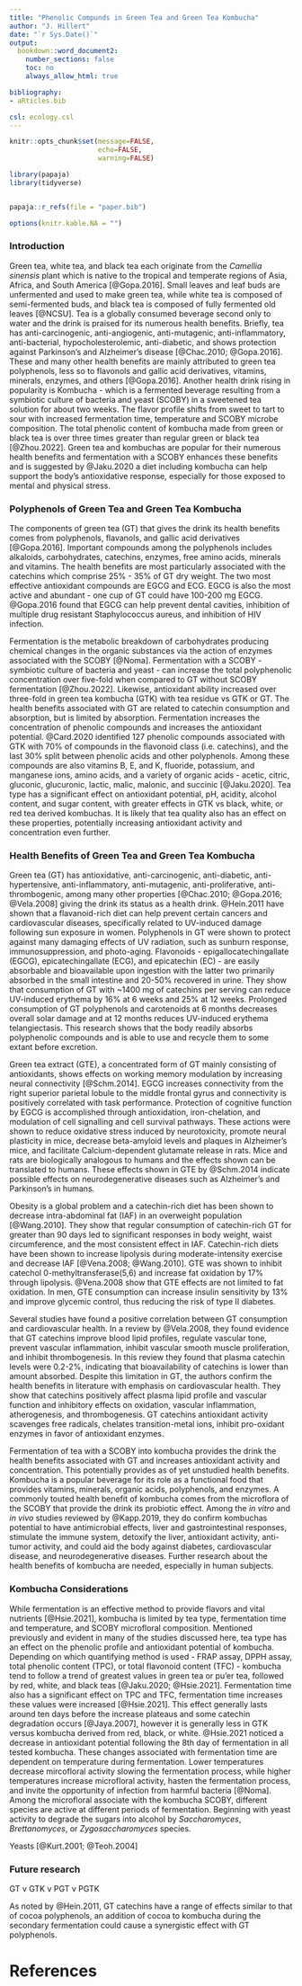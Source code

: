 ```yaml
---
title: "Phenolic Compunds in Green Tea and Green Tea Kombucha"
author: "J. Hillert"
date: "`r Sys.Date()`"
output:
  bookdown::word_document2:
    number_sections: false
    toc: no
    always_allow_html: true

bibliography:
- aRticles.bib

csl: ecology.csl
---
```



```r

knitr::opts_chunk$set(message=FALSE,
                      echo=FALSE,
                      warning=FALSE)

library(papaja)
library(tidyverse)


papaja::r_refs(file = "paper.bib")

options(knitr.kable.NA = "")


```

### Introduction

Green tea, white tea, and black tea each originate from the *Camellia sinensis* plant which is native to the tropical and temperate regions of Asia, Africa, and South America [@Gopa.2016]. Small leaves and leaf buds are unfermented and used to make green tea, while white tea is composed of semi-fermented buds, and black tea is composed of fully fermented old leaves [@NCSU]. Tea is a globally consumed beverage second only to water and the drink is praised for its numerous health benefits. Briefly, tea has anti-carcinogenic, anti-angiogenic, anti-mutagenic, anti-inflammatory, anti-bacterial, hypocholesterolemic, anti-diabetic, and shows protection against Parkinson's and Alzheimer's disease [@Chac.2010; @Gopa.2016]. These and many other health benefits are mainly attributed to green tea polyphenols, less so to flavonols and gallic acid derivatives, vitamins, minerals, enzymes, and others [@Gopa.2016]. Another health drink rising in popularity is Kombucha - which is a fermented beverage resulting from a symbiotic culture of bacteria and yeast (SCOBY) in a sweetened tea solution for about two weeks. The flavor profile shifts from sweet to tart to sour with increased fermentation time, temperature and SCOBY microbe composition. The total phenolic content of kombucha made from green or black tea is over three times greater than regular green or black tea [@Zhou.2022]. Green tea and kombuchas are popular for their numerous health benefits and fermentation with a SCOBY enhances these benefits and is suggested by @Jaku.2020 a diet including kombucha can help support the body's antioxidative response, especially for those exposed to mental and physical stress.

### Polyphenols of Green Tea and Green Tea Kombucha

The components of green tea (GT) that gives the drink its health benefits comes from polyphenols, flavanols, and gallic acid derivatives [@Gopa.2016]. Important compounds among the polyphenols includes alkaloids, carbohydrates, catechins, enzymes, free amino acids, minerals and vitamins. The health benefits are most particularly associated with the catechins which comprise 25% - 35% of GT dry weight. The two most effective antioxidant compounds are EGCG and ECG. EGCG is also the most active and abundant - one cup of GT could have 100-200 mg EGCG. @Gopa.2016 found that EGCG can help prevent dental cavities, inhibition of multiple drug resistant Staphylococcus aureus, and inhibition of HIV infection. 

Fermentation is the metabolic breakdown of carbohydrates producing chemical changes in the organic substances via the action of enzymes associated with the SCOBY [@Noma]. Fermentation with a SCOBY - symbiotic culture of bacteria and yeast - can increase the total polyphenolic  concentration over five-fold when compared to GT without SCOBY fermentation [@Zhou.2022]. Likewise, antioxidant ability increased over three-fold in green tea kombucha (GTK) with tea residue vs GTK or GT. The health benefits associated with GT are related to catechin consumption and absorption, but is limited by absorption. Fermentation increases the concentration of phenolic compounds and increases the antioxidant potential. @Card.2020 identified 127 phenolic compounds associated with GTK with 70% of compounds in the flavonoid class (i.e. catechins), and the last 30% split between phenolic acids and other polyphenols. Among these compounds are also vitamins B, E, and K, fluoride, potassium, and manganese ions, amino acids, and a variety of organic acids - acetic, citric, gluconic, glucuronic, lactic, malic, malonic, and succinic [@Jaku.2020]. Tea type has a significant effect on antioxidant potential, pH, acidity, alcohol content, and sugar content, with greater effects in GTK vs black, white, or red tea derived kombuchas. It is likely that tea quality also has an effect on these properties, potentially increasing antioxidant activity and concentration even further. 

### Health Benefits of Green Tea and Green Tea Kombucha

Green tea (GT) has antioxidative, anti-carcinogenic, anti-diabetic, anti-hypertensive, anti-inflammatory, anti-mutagenic, anti-proliferative, anti-thrombogenic, among many other properties [@Chac.2010; @Gopa.2016; @Vela.2008] giving the drink its status as a health drink. @Hein.2011 have shown that a flavanoid-rich diet can help prevent certain cancers and cardiovascular diseases, specifically related to UV-induced damage following sun exposure in women. Polyphenols in GT were shown to protect against many damaging effects of UV radiation, such as sunburn response, immunosuppression, and photo-aging. Flavonoids - epigallocatechingallate (EGCG), epicatechingallate (ECG), and epicatechin (EC) - are easily absorbable and bioavailable upon ingestion with the latter two primarily absorbed in the small intestine and 20-50% recovered in urine. They show that consumption of GT with ~1400 mg of catechins per serving can reduce UV-induced erythema by 16% at 6 weeks and 25% at 12 weeks. Prolonged consumption of GT polyphenols and carotenoids at 6 months decreases overall solar damage and at 12 months reduces UV-induced erythema telangiectasis. This research shows that the body readily absorbs polyphenolic compounds and is able to use and recycle them to some extant before excretion. 

Green tea extract (GTE), a concentrated form of GT mainly consisting of antioxidants, shows effects on working memory modulation by increasing neural connectivity [@Schm.2014]. EGCG increases connectivity from the right superior parietal lobule to the middle frontal gyrus and connectivity is positively correlated with task performance. Protection of cognitive function by EGCG is accomplished through antioxidation, iron-chelation, and modulation of cell signalling and cell survival pathways. These actions were shown to reduce oxidative stress induced by neurotoxicity, promote neural plasticity in mice, decrease beta-amyloid levels and plaques in Alzheimer's mice, and facilitate Calcium-dependent glutamate release in rats. Mice and rats are biologically analogous to humans and the effects shown can be translated to humans. These effects shown in GTE by @Schm.2014 indicate possible effects on neurodegenerative diseases such as Alzheimer's and Parkinson's in humans. 

Obesity is a global problem and a catechin-rich diet has been shown to decrease intra-abdominal fat (IAF) in an overweight population [@Wang.2010]. They show that regular consumption of catechin-rich GT for greater than 90 days led to significant responses in body weight, waist circumference, and the most consistent effect in IAF. Catechin-rich diets have been shown to increase lipolysis during moderate-intensity exercise and decrease IAF [@Vena.2008; @Wang.2010]. GTE was shown to inhibit catechol 0-methyltransferase(5,6) and increase fat oxidation by 17% through lipolysis. @Vena.2008 show that GTE effects are not limited to fat oxidation. In men, GTE consumption can increase insulin sensitivity by 13% and improve glycemic control, thus reducing the risk of type II diabetes. 

Several studies have found a positive correlation between GT consumption and cardiovascular health. In a review by @Vela.2008, they found evidence that GT catechins improve blood lipid profiles, regulate vascular tone, prevent vascular inflammation, inhibit vascular smooth muscle proliferation, and inhibit thrombogenesis. In this review they found that plasma catechin levels were 0.2-2%, indicating that bioavailability of catechins is lower than amount absorbed. Despite this limitation in GT, the authors confirm the health benefits in literature with emphasis on cardiovascular health. They show that catechins positively affect plasma lipid profile and vascular function and inhibitory effects on oxidation, vascular inflammation, atherogenesis, and thrombogenesis. GT catechins antioxidant activity scavenges free radicals, chelates transition-metal ions, inhibit pro-oxidant enzymes in favor of antioxidant enzymes. 

Fermentation of tea with a SCOBY into kombucha provides the drink the health benefits associated with GT and increases antioxidant activity and concentration. This potentially provides as of yet unstudied health benefits. Kombucha is a popular beverage for its role as a functional food that provides vitamins, minerals, organic acids, polyphenols, and enzymes. A commonly touted health benefit of kombucha comes from the microflora of the SCOBY that provide the drink its probiotic effect. Among the *in vitro* and *in vivo* studies reviewed by @Kapp.2019, they do confirm kombuchas potential to have antimicrobial effects, liver and gastrointestinal responses, stimulate the immune system, detoxify the liver, antioxidant activity, anti-tumor activity, and could aid the body against diabetes, cardiovascular disease, and neurodegenerative diseases. Further research about the health benefits of kombucha are needed, especially in human subjects.

### Kombucha Considerations

While fermentation is an effective method to provide flavors and vital nutrients [@Hsie.2021], kombucha is limited by tea type, fermentation time and temperature, and SCOBY microfloral composition. Mentioned previously and evident in many of the studies discussed here, tea type has an effect on the phenolic profile and antioxidant potential of kombucha. Depending on which quantifying method is used - FRAP assay, DPPH assay, total phenolic content (TPC), or total flavonoid content (TFC) - kombucha tend to follow a trend of greatest values in green tea or pu'er tea, followed by red, white, and black teas [@Jaku.2020; @Hsie.2021]. Fermentation time also has a significant effect on TPC and TFC, fermentation time increases these values were increased [@Hsie.2021]. This effect generally lasts around ten days before the increase plateaus and some catechin degradation occurs [@Jaya.2007], however it is generally less in GTK versus kombucha derived from red, black, or white. @Hsie.2021 noticed a decrease in antioxidant potential following the 8th day of fermentation in all tested kombucha. These changes associated with fermentation time are dependent on temperature during fermentation. Lower temperatures decrease mircofloral activity slowing the fermentation process, while higher temperatures increase microfloral activity, hasten the fermentation process, and invite the opportunity of infection from harmful bacteria [@Noma]. Among the microfloral associate with the kombucha SCOBY, different species are active at different periods of fermentation. Beginning with yeast activity to degrade the sugars into alcohol by *Saccharomyces*, *Brettanomyces*, or *Zygosaccharomyces* species. 


Yeasts [@Kurt.2001; @Teoh.2004]

### Future research

GT v GTK v PGT v PGTK

As noted by @Hein.2011, GT catechins have a range of effects similar to that of cocoa polyphenols, an addition of cocoa to kombucha during the secondary fermentation could cause a synergistic effect with GT polyphenols. 












\newpage

# References


















